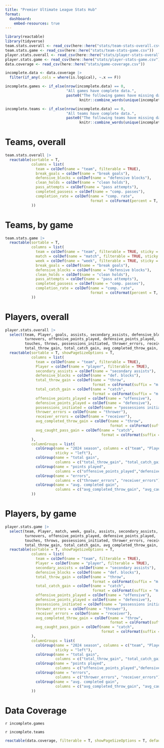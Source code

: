 ```yaml
---
title: "Premier Ultimate League Stats Hub"
format: 
  dashboard:
    embed-resources: true
---
```


```r
library(reactable)
library(tidyverse)
team.stats.overall <- read_csv(here::here("stats/team-stats-overall.csv"))
team.stats.game <- read_csv(here::here("stats/team-stats-game.csv"))
player.stats.overall <- read_csv(here::here("stats/player-stats-overall.csv"))
player.stats.game <- read_csv(here::here("stats/player-stats-game.csv"))
data.coverage <- read_csv(here::here("stats/game-coverage.csv"))

incomplete.data <- data.coverage |>
  filter(if_any(.cols = where(is.logical), ~.x == F))

incomplete.games <- if_else(nrow(incomplete.data) == 0,
                            "All games have complete data.",
                            paste0("The following games have missing data: ",
                                  knitr::combine_words(unique(incomplete.data$match)), "."))

incomplete.teams <- if_else(nrow(incomplete.data) == 0,
                            "All teams have complete data.",
                            paste0("The following teams have missing data: ",
                                  knitr::combine_words(unique(incomplete.data$team)), "."))
```

# Teams, overall

```r
team.stats.overall |>
  reactable(sortable = T,
            columns = list(
              team = colDef(name = "team", filterable = TRUE),
              break_goals = colDef(name = "break goals"),
              defensive_blocks = colDef(name = "defensive blocks"),
              clean_holds = colDef(name = "clean holds"),
              pass_attempts = colDef(name = "pass attempts"),
              completed_passess = colDef(name = "comp. passes"),
              completion_rate = colDef(name = "comp. rate",
                                       format = colFormat(percent = T, digits = 1))
            ))
```

# Teams, by game

```r
team.stats.game |>
  reactable(sortable = T,
            columns = list(
              team = colDef(name = "team", filterable = TRUE, sticky = "left"),
              match = colDef(name = "match", filterable = TRUE, sticky = "left"),
              week = colDef(name = "week", filterable = TRUE, sticky = "left"),
              break_goals = colDef(name = "break goals"),
              defensive_blocks = colDef(name = "defensive blocks"),
              clean_holds = colDef(name = "clean holds"),
              pass_attempts = colDef(name = "pass attempts"),
              completed_passess = colDef(name = "comp. passes"),
              completion_rate = colDef(name = "comp. rate",
                                       format = colFormat(percent = T, digits = 1))
            ))
```

# Players, overall

```r
player.stats.overall |>
  select(team, Player, goals, assists, secondary_assists, defensive_blocks,
         turnovers, offensive_points_played, defensive_points_played,
         touches, throws, possessions_initiated, thrower_errors, receiver_errors,
         total_throw_gain, total_catch_gain, avg_completed_throw_gain, avg_caught_pass_gain) |>
  reactable(sortable = T, showPageSizeOptions = T,
            columns = list(
              team = colDef(name = "team", filterable = TRUE),
              Player = colDef(name = "player", filterable = TRUE),
              secondary_assists = colDef(name = "secondary assists"),
              defensive_blocks = colDef(name = "def. blocks"),
              total_throw_gain = colDef(name = "throw",
                                        format = colFormat(suffix = "m.", digits = 0)),
              total_catch_gain = colDef(name = "catch",
                                        format = colFormat(suffix = "m.", digits = 0)),
              offensive_points_played = colDef(name = "offensive"),
              defensive_points_played = colDef(name = "defensive"),
              possessions_initiated = colDef(name = "possessions initiated"),
              thrower_errors = colDef(name = "thrower"),
              receiver_errors = colDef(name = "receiver"),
              avg_completed_throw_gain = colDef(name = "throw",
                                                format = colFormat(suffix = "m.", digits = 1)),
              avg_caught_pass_gain = colDef(name = "catch",
                                            format = colFormat(suffix = "m.", digits = 1))
            ),
            columnGroups = list(
              colGroup(name = "2024 season", columns = c("team", "Player"),
                       sticky = "left"),
              colGroup(name = "total gain",
                       columns = c("total_throw_gain", "total_catch_gain")),
              colGroup(name = "points played", 
                       columns = c("offensive_points_played","defensive_points_played")),
              colGroup(name = "errors",
                       columns = c("thrower_errors", "receiver_errors")),
              colGroup(name = "avg. completed gain",
                       columns = c("avg_completed_throw_gain", "avg_caught_pass_gain"))
            ))
```

# Players, by game

```r
player.stats.game |>
  select(team, Player, match, week, goals, assists, secondary_assists, defensive_blocks,
         turnovers, offensive_points_played, defensive_points_played,
         touches, throws, possessions_initiated, thrower_errors, receiver_errors,
         total_throw_gain, total_catch_gain, avg_completed_throw_gain, avg_caught_pass_gain) |>
  reactable(sortable = T, showPageSizeOptions = T,
            columns = list(
              team = colDef(name = "team", filterable = TRUE),
              Player = colDef(name = "player", filterable = TRUE),
              secondary_assists = colDef(name = "secondary assists"),
              defensive_blocks = colDef(name = "def. blocks"),
              total_throw_gain = colDef(name = "throw",
                                        format = colFormat(suffix = "m.", digits = 0)),
              total_catch_gain = colDef(name = "catch",
                                        format = colFormat(suffix = "m.", digits = 0)),
              offensive_points_played = colDef(name = "offensive"),
              defensive_points_played = colDef(name = "defensive"),
              possessions_initiated = colDef(name = "possessions initiated"),
              thrower_errors = colDef(name = "thrower"),
              receiver_errors = colDef(name = "receiver"),
              avg_completed_throw_gain = colDef(name = "throw",
                                                format = colFormat(suffix = "m.", digits = 1)),
              avg_caught_pass_gain = colDef(name = "catch",
                                            format = colFormat(suffix = "m.", digits = 1))
            ),
            columnGroups = list(
              colGroup(name = "2024 season", columns = c("team", "Player", "match", "week"),
                       sticky = "left"),
              colGroup(name = "total gain",
                       columns = c("total_throw_gain", "total_catch_gain")),
              colGroup(name = "points played", 
                       columns = c("offensive_points_played","defensive_points_played")),
              colGroup(name = "errors",
                       columns = c("thrower_errors", "receiver_errors")),
              colGroup(name = "avg. completed gain",
                       columns = c("avg_completed_throw_gain", "avg_caught_pass_gain"))
            ))
```

# Data Coverage

`r incomplete.games`

`r incomplete.teams`

```r
reactable(data.coverage, filterable = T, showPageSizeOptions = T, defaultPageSize = 20)
```
